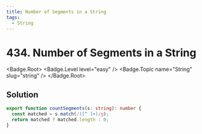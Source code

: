 ```yaml
---
title: Number of Segments in a String
tags:
  - String
---
```


# 434. Number of Segments in a String

<Badge.Root>
  <Badge.Level level="easy" />
  <Badge.Topic name="String" slug="string" />
</Badge.Root>

## Solution

```typescript filename="solution.ts" copy
export function countSegments(s: string): number {
  const matched = s.match(/([^ ]+)/g);
  return matched ? matched.length : 0;
}
```

<ProblemLink
  codingSite="leetcode"
  href="https://leetcode.com/problems/number-of-segments-in-a-string"
  title="Number of Segments in a String"
/>
